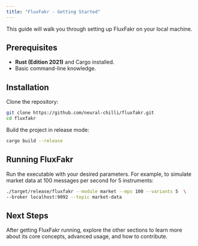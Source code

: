 ```yaml
---
title: "FluxFakr - Getting Started"
---
```


This guide will walk you through setting up FluxFakr on your local machine.

## Prerequisites

- **Rust (Edition 2021)** and Cargo installed.
- Basic command-line knowledge.

## Installation

Clone the repository:

```bash
git clone https://github.com/neural-chilli/fluxfakr.git
cd fluxfakr
```

Build the project in release mode:

```bash
cargo build --release
```

## Running FluxFakr

Run the executable with your desired parameters. For example, to simulate market data at 100 messages per second for 5 instruments:

```bash
./target/release/fluxfakr --module market --mps 100 --variants 5  \
--broker localhost:9092 --topic market-data
```

## Next Steps

After getting FluxFakr running, explore the other sections to learn more about its core concepts, advanced usage, and how to contribute.
